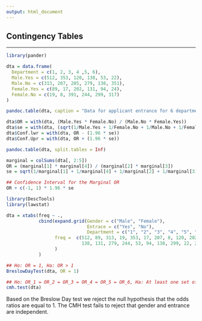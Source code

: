 ```yaml
---
output: html_document
---
```


## **Contingency Tables**

---

```r
library(pander)

dta = data.frame(
  Department = c(1, 2, 3, 4 ,5, 6),
  Male.Yes = c(512, 353, 120, 138, 53, 22),
  Male.No = c(313, 207, 205, 279, 138, 351),
  Female.Yes = c(89, 17, 202, 131, 94, 24),
  Female.No = c(19, 8, 391, 244, 299, 317)
)

pandoc.table(dta, caption = "Data for applicant entrance for 6 departments")

```

```r
dta$OR = with(dta, (Male.Yes * Female.No) / (Male.No * Female.Yes))
dta$se = with(dta, (sqrt(1/Male.Yes + 1/Female.No + 1/Male.No + 1/Female.Yes)))
dta$Conf.lwr = with(dta, OR - (1.96 * se))
dta$Conf.Upr = with(dta, OR + (1.96 * se))

pandoc.table(dta, split.tables = Inf)

```

```r

marginal = colSums(dta[, 2:5])
OR = (marginal[1] * marginal[4]) / (marginal[2] * marginal[3])
se = sqrt(1/marginal[1] + 1/marginal[4] + 1/marginal[2] + 1/marginal[3])

## Confidence Interval for the Marginal OR
OR + c(-1, 1) * 1.96 * se

```

```r
library(DescTools)
library(lawstat)

dta = xtabs(freq ~ .,
            cbind(expand.grid(Gender = c("Male", "Female"),
                              Entrace = c("Yes", "No"),
                              Department = c("1", "2", "3", "4", "5", "6")),
                  freq =  c(512, 89, 313, 19, 353, 17, 207, 8, 120, 202, 205, 391,
                            138, 131, 279, 244, 53, 94, 138, 299, 22, 24, 351, 317)
                  )
            )

## Ho: OR = 1, Ha: OR > 1
BreslowDayTest(dta, OR = 1)

## Ho: OR_1 = OR_2 = OR_3 = OR_4 = OR_5 = OR_6, Ha: At least one set of OR are not equal
cmh.test(dta)

```

Based on the Breslow Day test we reject the null hypothesis that the odds ratios are equal to 1. The CMH test fails to reject that gender and entrance are independent.

